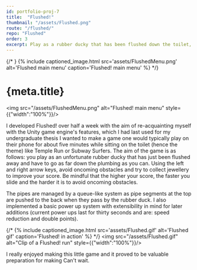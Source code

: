 ```yaml
---
id: portfolio-proj-7
title:  "Flushed!"
thumbnail: "/assets/Flushed.png"
route: "/flushed/"
repo: "Flushed"
order: 3
excerpt: Play as a rubber ducky that has been flushed down the toilet, collect jewellery and avoid obstacles for a high score.
---
```

{/* <!-- main content -->}
{% include captioned_image.html src='assets/FlushedMenu.png' alt='Flushed main menu' caption='Flushed! main menu' %} */}

# {meta.title}

<img src="/assets/FlushedMenu.png" alt="Flushed! main menu" style={{"width":"100%"}}/>

I developed Flushed! over half a week with the aim of re-acquainting myself with the Unity game engine's features, which I had last used for my <Link to="/portfolio/unity-protein-visualiser">undergraduate thesis</Link>
I wanted to make a game one would typically play on their phone for about five minutes while sitting on the toilet (hence the theme) like Temple Run or Subway Surfers.
The aim of the game is as follows: you play as an unfortunate rubber ducky that has just been flushed away and have to go as far down the plumbing as you can. Using the left and right arrow keys, avoid oncoming obstacles and try to collect jewellery to improve your score. Be mindful that the higher your score, the faster you slide and the harder it is to avoid oncoming obstacles.

The pipes are managed by a queue-like system as pipe segments at the top are pushed to the back when they pass by the rubber duck. I also implemented a basic power up system with extensibility in mind for later additions (current power ups last for thirty seconds and are: speed reduction and double points).

{/* {% include captioned_image.html src='assets/Flushed.gif' alt='Flushed gif' caption='Flushed! in action' %} */}
<img src="/assets/Flushed.gif" alt="Clip of a Flushed! run" style={{"width":"100%"}}/>

I really enjoyed making this little game and it proved to be valuable preparation for making <Link to="/portfolio/cant-wait">Can't wait</Link>.
